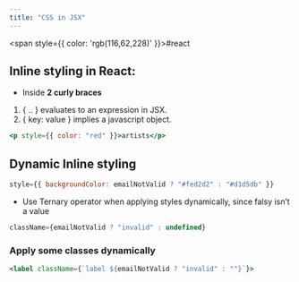 ```yaml
---
title: "CSS in JSX"
---
```



<span style={{ color: 'rgb(116,62,228)' }}>#react</span> 

## Inline styling in React:

- Inside **2 curly braces**

1. &#123; .. &#125; evaluates to an expression in JSX.
2. &#123; key: value &#125; implies a javascript object.

```jsx
<p style={{ color: "red" }}>artists</p>
```

## Dynamic Inline styling

```jsx
style={{ backgroundColor: emailNotValid ? "#fed2d2" : "#d1d5db" }}
```

- Use Ternary operator when applying styles dynamically, since falsy isn’t a value

```jsx
className={emailNotValid ? "invalid" : undefined}
```

### Apply some classes dynamically

```jsx
<label className={`label ${emailNotValid ? "invalid" : ""}`}>
```